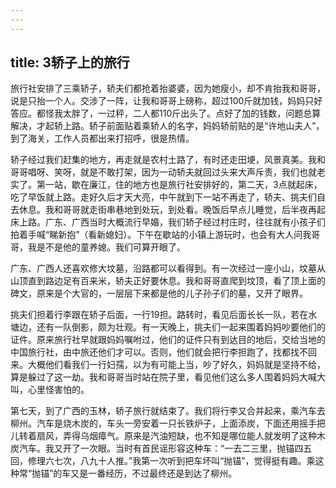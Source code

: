 ```yaml
---
---
---
```

title: 3轿子上的旅行
---




旅行社安排了三乘轿子，轿夫们都抢着抬婆婆，因为她瘦小，却不肯抬我和哥哥，说是只抬一个人。交涉了一阵，让我和哥哥上磅称，超过100斤就加钱，妈妈只好答应。都怪我太胖了，一过秤，二人都110斤出头了。点好了加的钱数，问题总算解决，才起轿上路。轿子前面贴着乘轿人的名字，妈妈轿前贴的是“许地山夫人”，到了海关，工作人员都出来打招呼，很是热情。

轿子经过我们赶集的地方，再走就是农村土路了，有时还走田埂，风景真美。我和哥哥唱呀、笑呀，就是不敢打架，因为一动轿夫就回过头来大声斥责，我们也就老实了。第一站，歇在廉江，住的地方也是旅行社安排好的，第二天，3点就起床，吃了早饭就上路。走好久后才天大亮，中午就到下一站不再走了，轿夫、挑夫们自去休息。我和哥哥就走街串巷地到处玩，到处看。晚饭后早点儿睡觉，后半夜再起床上路。广东、广西当时大概流行早婚，我们轿子经过村庄时，往往就有小孩子们拍着手喊“睇新抱”（看新媳妇）。下午在歇站的小镇上游玩时，也会有大人问我哥哥，我是不是他的童养媳。我们可算开眼了。

广东、广西人还喜欢修大坟墓，沿路都可以看得到。有一次经过一座小山，坟墓从山顶直到路边足有百来米，轿夫正好要休息。我和哥哥直爬到坟顶，看了顶上面的碑文，原来是个大官的，一层层下来都是他的儿子孙子们的墓，又开了眼界。

挑夫们担着行李跟在轿子后面，一行19担。路转时，看见后面长长一队，若在水塘边，还有一队倒影，颇为壮观。有一天晚上，挑夫们一起来围着妈妈吵要他们的证件。原来旅行社早就跟妈妈嘱咐过，他们的证件只有到达目的地后，交给当地的中国旅行社，由中旅还他们才可以。否则，他们就会把行李担跑了，找都找不回来。大概他们看我们一行妇孺，以为有可能上当，吵了好久，妈妈就是坚持不给，算是躲过了这一劫。我和哥哥当时站在院子里，看见他们这么多人围着妈妈大喊大叫，心里怪害怕的。

第七天，到了广西的玉林，轿子旅行就结束了。我们将行李又合并起来，乘汽车去柳州。汽车是烧木炭的，车头一旁安着一只长铁炉子，上面添炭，下面还用摇手把儿转着扇风，弄得乌烟瘴气。原来是汽油短缺，也不知是哪位能人就发明了这种木炭汽车。我又开了一次眼。当时有首民谣形容这种车：“一去二三里，抛锚四五回，修理六七次，八九十人推。”我第一次听到把车坏叫“抛锚”，觉得挺有趣。乘这种常“抛锚”的车又是一番经历，不过最终还是到达了柳州。